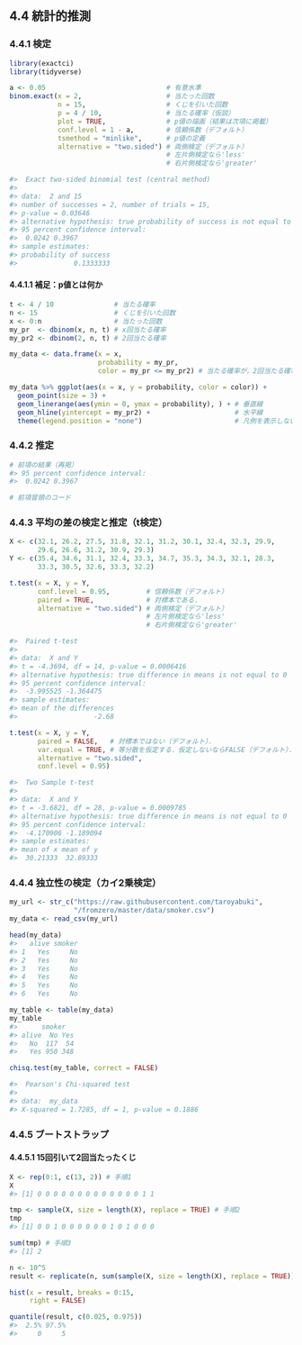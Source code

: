 ## 4.4 統計的推測

### 4.4.1 検定

```r
library(exactci)
library(tidyverse)

a <- 0.05                              # 有意水準
binom.exact(x = 2,                     # 当たった回数
            n = 15,                    # くじを引いた回数
            p = 4 / 10,                # 当たる確率（仮説）
            plot = TRUE,               # p値の描画（結果は次項に掲載）
            conf.level = 1 - a,        # 信頼係数（デフォルト）
            tsmethod = "minlike",      # p値の定義
            alternative = "two.sided") # 両側検定（デフォルト）
                                       # 左片側検定なら'less'
                                       # 右片側検定なら'greater'

#> 	Exact two-sided binomial test (central method)
#>
#> data:  2 and 15
#> number of successes = 2, number of trials = 15,
#> p-value = 0.03646
#> alternative hypothesis: true probability of success is not equal to 0.4
#> 95 percent confidence interval:
#>  0.0242 0.3967
#> sample estimates:
#> probability of success
#>              0.1333333
```

#### 4.4.1.1 補足：p値とは何か

```r
t <- 4 / 10               # 当たる確率
n <- 15                   # くじを引いた回数
x <- 0:n                  # 当たった回数
my_pr  <- dbinom(x, n, t) # x回当たる確率
my_pr2 <- dbinom(2, n, t) # 2回当たる確率

my_data <- data.frame(x = x,
                      probability = my_pr,
                      color = my_pr <= my_pr2) # 当たる確率が，2回当たる確率以下

my_data %>% ggplot(aes(x = x, y = probability, color = color)) +
  geom_point(size = 3) +
  geom_linerange(aes(ymin = 0, ymax = probability), ) + # 垂直線
  geom_hline(yintercept = my_pr2) +                     # 水平線
  theme(legend.position = "none")                       # 凡例を表示しない．
```

### 4.4.2 推定

```r
# 前項の結果（再掲）
#> 95 percent confidence interval:
#>  0.0242 0.3967
```

```r
# 前項冒頭のコード
```

### 4.4.3 平均の差の検定と推定（t検定）

```r
X <- c(32.1, 26.2, 27.5, 31.8, 32.1, 31.2, 30.1, 32.4, 32.3, 29.9,
       29.6, 26.6, 31.2, 30.9, 29.3)
Y <- c(35.4, 34.6, 31.1, 32.4, 33.3, 34.7, 35.3, 34.3, 32.1, 28.3,
       33.3, 30.5, 32.6, 33.3, 32.2)

t.test(x = X, y = Y,
       conf.level = 0.95,         # 信頼係数（デフォルト）
       paired = TRUE,             # 対標本である．
       alternative = "two.sided") # 両側検定（デフォルト）
                                  # 左片側検定なら'less'
                                  # 右片側検定なら'greater'

#> 	Paired t-test
#>
#> data:  X and Y
#> t = -4.3694, df = 14, p-value = 0.0006416
#> alternative hypothesis: true difference in means is not equal to 0
#> 95 percent confidence interval:
#>  -3.995525 -1.364475
#> sample estimates:
#> mean of the differences
#>                   -2.68
```

```r
t.test(x = X, y = Y,
       paired = FALSE,   # 対標本ではない（デフォルト）．
       var.equal = TRUE, # 等分散を仮定する．仮定しないならFALSE（デフォルト）．
       alternative = "two.sided",
       conf.level = 0.95)

#> 	Two Sample t-test
#>
#> data:  X and Y
#> t = -3.6821, df = 28, p-value = 0.0009785
#> alternative hypothesis: true difference in means is not equal to 0
#> 95 percent confidence interval:
#>  -4.170906 -1.189094
#> sample estimates:
#> mean of x mean of y
#>  30.21333  32.89333
```

### 4.4.4 独立性の検定（カイ2乗検定）

```r
my_url <- str_c("https://raw.githubusercontent.com/taroyabuki",
                "/fromzero/master/data/smoker.csv")
my_data <- read_csv(my_url)
```

```r
head(my_data)
#>   alive smoker
#> 1   Yes     No
#> 2   Yes     No
#> 3   Yes     No
#> 4   Yes     No
#> 5   Yes     No
#> 6   Yes     No
```

```r
my_table <- table(my_data)
my_table
#>      smoker
#> alive  No Yes
#>   No  117  54
#>   Yes 950 348
```

```r
chisq.test(my_table, correct = FALSE)

#> 	Pearson's Chi-squared test
#>
#> data:  my_data
#> X-squared = 1.7285, df = 1, p-value = 0.1886
```

### 4.4.5 ブートストラップ

#### 4.4.5.1 15回引いて2回当たったくじ

```r
X <- rep(0:1, c(13, 2)) # 手順1
X
#> [1] 0 0 0 0 0 0 0 0 0 0 0 0 0 1 1

tmp <- sample(X, size = length(X), replace = TRUE) # 手順2
tmp
#> [1] 0 0 1 0 0 0 0 0 0 1 0 1 0 0 0

sum(tmp) # 手順3
#> [1] 2

n <- 10^5
result <- replicate(n, sum(sample(X, size = length(X), replace = TRUE))) # 手順4
```

```r
hist(x = result, breaks = 0:15,
     right = FALSE)
```

```r
quantile(result, c(0.025, 0.975))
#>  2.5% 97.5%
#>     0     5
```

